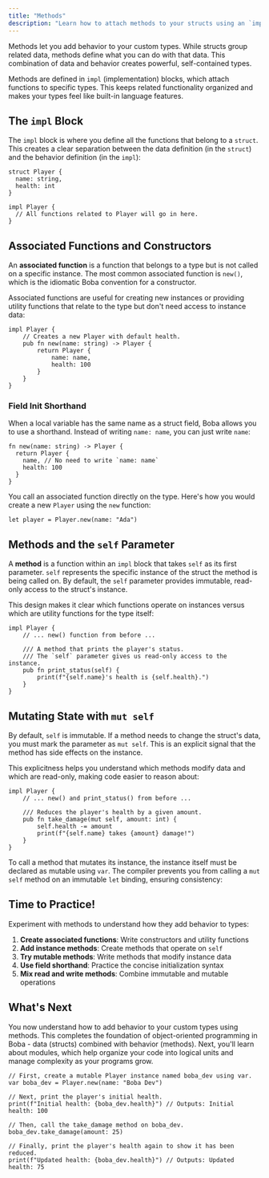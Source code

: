 ```yaml
---
title: "Methods"
description: "Learn how to attach methods to your structs using an `impl` block."
---
```


Methods let you add behavior to your custom types. While structs group related data, methods define what you can do with that data. This combination of data and behavior creates powerful, self-contained types.

Methods are defined in `impl` (implementation) blocks, which attach functions to specific types. This keeps related functionality organized and makes your types feel like built-in language features.

## The `impl` Block

The `impl` block is where you define all the functions that belong to a `struct`. This creates a clear separation between the data definition (in the `struct`) and the behavior definition (in the `impl`):

```boba
struct Player {
  name: string,
  health: int
}

impl Player {
  // All functions related to Player will go in here.
}
```

## Associated Functions and Constructors

An **associated function** is a function that belongs to a type but is not called on a specific instance. The most common associated function is `new()`, which is the idiomatic Boba convention for a constructor.

Associated functions are useful for creating new instances or providing utility functions that relate to the type but don't need access to instance data:

```boba
impl Player {
    // Creates a new Player with default health.
    pub fn new(name: string) -> Player {
        return Player {
            name: name,
            health: 100
        }
    }
}
```

### Field Init Shorthand

When a local variable has the same name as a struct field, Boba allows you to use a shorthand. Instead of writing `name: name`, you can just write `name`:

```boba
fn new(name: string) -> Player {
  return Player {
    name, // No need to write `name: name`
    health: 100
  }
}
```

You call an associated function directly on the type. Here's how you would create a new `Player` using the `new` function:

```boba
let player = Player.new(name: "Ada")
```

## Methods and the `self` Parameter

A **method** is a function within an `impl` block that takes `self` as its first parameter. `self` represents the specific instance of the struct the method is being called on. By default, the `self` parameter provides immutable, read-only access to the struct's instance.

This design makes it clear which functions operate on instances versus which are utility functions for the type itself:

```boba
impl Player {
    // ... new() function from before ...

    /// A method that prints the player's status.
    /// The `self` parameter gives us read-only access to the instance.
    pub fn print_status(self) {
        print(f"{self.name}'s health is {self.health}.")
    }
}
```

## Mutating State with `mut self`

By default, `self` is immutable. If a method needs to change the struct's data, you must mark the parameter as `mut self`. This is an explicit signal that the method has side effects on the instance.

This explicitness helps you understand which methods modify data and which are read-only, making code easier to reason about:

```boba
impl Player {
    // ... new() and print_status() from before ...

    /// Reduces the player's health by a given amount.
    pub fn take_damage(mut self, amount: int) {
        self.health -= amount
        print(f"{self.name} takes {amount} damage!")
    }
}
```

To call a method that mutates its instance, the instance itself must be declared as mutable using `var`. The compiler prevents you from calling a `mut self` method on an immutable `let` binding, ensuring consistency:

## Time to Practice!

Experiment with methods to understand how they add behavior to types:

1. **Create associated functions**: Write constructors and utility functions
2. **Add instance methods**: Create methods that operate on `self`
3. **Try mutable methods**: Write methods that modify instance data
4. **Use field shorthand**: Practice the concise initialization syntax
5. **Mix read and write methods**: Combine immutable and mutable operations

## What's Next

You now understand how to add behavior to your custom types using methods. This completes the foundation of object-oriented programming in Boba - data (structs) combined with behavior (methods). Next, you'll learn about modules, which help organize your code into logical units and manage complexity as your programs grow.

```boba
// First, create a mutable Player instance named boba_dev using var.
var boba_dev = Player.new(name: "Boba Dev")

// Next, print the player's initial health.
print(f"Initial health: {boba_dev.health}") // Outputs: Initial health: 100

// Then, call the take_damage method on boba_dev.
boba_dev.take_damage(amount: 25)

// Finally, print the player's health again to show it has been reduced.
print(f"Updated health: {boba_dev.health}") // Outputs: Updated health: 75
```